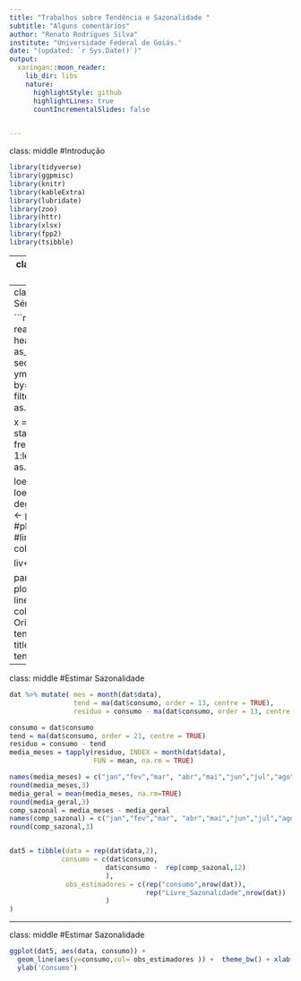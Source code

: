 ```yaml
---
title: "Trabalhos sobre Tendência e Sazonalidade "
subtitle: "Alguns comentários"
author: "Renato Rodrigues Silva"
institute: "Universidade Federal de Goiás."
date: "(updated: `r Sys.Date()`)"
output:
  xaringan::moon_reader:
    lib_dir: libs
    nature:
      highlightStyle: github
      highlightLines: true
      countIncrementalSlides: false
      

---
```

class: middle
#Introdução

```r

library(tidyverse)
library(ggpmisc)
library(knitr)
library(kableExtra)
library(lubridate)
library(zoo)
library(httr)
library(xlsx)
library(fpp2)
library(tsibble)
```




---
class: middle
###Análise  1 - Série $A_{11}$

- Considere a Série $A_{11}$ (Consumo). Vendas físicas na região metropolitana de São Paulo, observações mensais de janeiro de 1984 a dezembro de 1995.

#####Obs:

- A série original têm observações mensais de janeiro de 1984 a outubro de 1996. No entanto, eu vou seguir a sugestão feita pelos alunos.

###Objetivo da Análise

a.  Estimar o componente de tendência $T_t$ no modelo. 

b.  Obter uma série livre de tendência 

c.  Estimar o componente de sazonalidade. 

d.  Obter uma série livre de sazonalidade.

---
class: middle
#Gráfico da Série - Estimar Tendência 


```r


dat = read.csv("consumo.csv", header = TRUE)
dat = as_tibble(dat)
dat$data = seq(ymd("1984-01-01"), ymd("1996-10-01"), by="month")
dat  = filter(dat, data <= as.Date("1995-12-01"))


x = ts(dat$consumo, start=c(1984,1), frequency=12)
tempo = 1:length(x) 
y = as.vector(x)

loessMod02 <- loess(x~tempo, span=0.3, 
                    degree = 1)
smoothed02 <- predict(loessMod02) 
#plot(tempo,y,type = "l")
#lines(tempo,smoothed02, col = "red")

liv<- x - smoothed02 


par(mfrow=c(2,1))
plot(tempo,y,type = "l")
lines(tempo,smoothed02, col = "red")
title("Série Original e estimativa de tendência")
plot(liv)
title("Série Livre de tendência")
```



---
class: middle
#Estimar Sazonalidade 

```r

dat %>% mutate( mes = month(dat$data),
                tend = ma(dat$consumo, order = 13, centre = TRUE),
                residuo = consumo - ma(dat$consumo, order = 13, centre = TRUE))

consumo = dat$consumo
tend = ma(dat$consumo, order = 21, centre = TRUE)
residuo = consumo - tend
media_meses = tapply(residuo, INDEX = month(dat$data), 
                     FUN = mean, na.rm = TRUE)

names(media_meses) = c("jan","fev","mar", "abr","mai","jun","jul","ago","set","out","nov","dez")
round(media_meses,3)
media_geral = mean(media_meses, na.rm=TRUE)
round(media_geral,3)
comp_sazonal = media_meses - media_geral
names(comp_sazonal) = c("jan","fev","mar", "abr","mai","jun","jul","ago","set","out","nov","dez")
round(comp_sazonal,3)


dat5 = tibble(data = rep(dat$data,2),
             consumo = c(dat$consumo,
                        dat$consumo -  rep(comp_sazonal,12)
                        ),
              obs_estimadores = c(rep("consumo",nrow(dat)),
                                  rep("Livre_Sazonalidade",nrow(dat))
                        )
)

```


---
class: middle
#Estimar Sazonalidade 

```r
ggplot(dat5, aes(data, consumo)) + 
  geom_line(aes(y=consumo,col= obs_estimadores )) +  theme_bw() + xlab('Data (Mensal)') + 
  ylab('Consumo')

```





